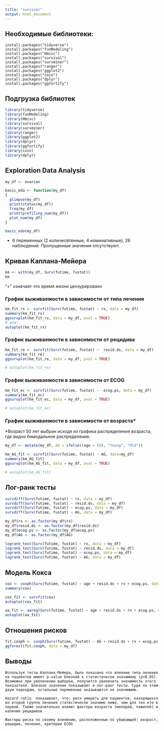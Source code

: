 ```yaml
---
title: "survival"
output: html_document
---
```


## Необходимые библиотеки: 
```
install.packages("tidyverse")
install.packages("funModeling")
install.packages("Hmisc")
install.packages("survival")
install.packages("survminer")
install.packages("ranger")
install.packages("ggplot2")
install.packages("coin")
install.packages("dplyr")
install.packages("ggfortify")
```

## Подгрузка библиотек
```r
library(tidyverse)
library(funModeling)
library(Hmisc)
library(survival)
library(survminer)
library(ranger)
library(ggplot2)
library(dplyr)
library(ggfortify)
library(coin)
library(dplyr)
```

## Exploration Data Analysis
```r
my_df <- ovarian

basic_eda <- function(my_df)
{
  glimpse(my_df)
  print(status(my_df))
  freq(my_df) 
  print(profiling_num(my_df))
  plot_num(my_df)
}

basic_eda(my_df)
```

+ 6 переменных (2 количесвтенные, 4 номинативные), 26 наблюдений. Пропущенные значения отсутствуют. 

## Кривая Каплана-Мейера
```r
km <- with(my_df, Surv(futime, fustat))
km
```
"+" означает что время жизни цензурировано

### График выживаемости в зависимости от типа лечения
```r
km_fit_rx <- survfit(Surv(futime, fustat) ~ rx, data = my_df)
summary(km_fit_rx)
ggsurvplot(km_fit_rx, data = my_df, pval = TRUE)
# или:
autoplot(km_fit_rx)
```

### График выживаемости в зависимости от рецидива
```r
km_fit_re <- survfit(Surv(futime, fustat) ~  resid.ds, data = my_df)
summary(km_fit_re)
ggsurvplot(km_fit_re, data = my_df, pval = TRUE)

# autoplot(km_fit_re)
```

### График выживаемости в зависимости от ECOG
```r
km_fit_ec <- survfit(Surv(futime, fustat) ~  ecog.ps, data = my_df)
summary(km_fit_ec)
ggsurvplot(km_fit_ec, data = my_df, pval = TRUE)

# autoplot(km_fit_ec)
```

### График выживаемости в зависимости от возраста*
*Возраст 50 лет выбран исходя из графика распределения возраста, где видно бимодальное распределение.
```r
my_df <- mutate(my_df, AG = ifelse((age < 50), "Young", "Old"))

km_AG_fit <- survfit(Surv(futime, fustat) ~ AG, data=my_df)
summary(km_AG_fit)
ggsurvplot(km_AG_fit, data = my_df, pval = TRUE)

# autoplot(km_AG_fit)
```

## Лог-ранк тесты
```r
survdiff(Surv(futime, fustat) ~ rx, data = my_df)
survdiff(Surv(futime, fustat) ~ resid.ds, data = my_df)
survdiff(Surv(futime, fustat) ~ ecog.ps, data = my_df)
survdiff(Surv(futime, fustat) ~ AG, data = my_df)
```

```r
my_df$rx <- as.factor(my_df$rx)
my_df$resid.ds <- as.factor(my_df$resid.ds)
my_df$ecog.ps <- as.factor(my_df$ecog.ps)
my_df$AG <- as.factor(my_df$AG)

logrank_test(Surv(futime, fustat) ~ rx, data = my_df)
logrank_test(Surv(futime, fustat) ~ resid.ds, data = my_df)
logrank_test(Surv(futime, fustat) ~ ecog.ps, data = my_df)
logrank_test(Surv(futime, fustat) ~ AG, data = my_df)
```

## Модель Кокса
```r
cox <- coxph(Surv(futime, fustat) ~ age + resid.ds + rx + ecog.ps, data = my_df)
summary(cox)
```

```r
cox_fit <- survfit(cox)
autoplot(cox_fit)
```

```r
aa_fit <- aareg(Surv(futime, fustat) ~ age + resid.ds + rx + ecog.ps, data = my_df)
autoplot(aa_fit)
```

## Отношения рисков
```r
fit.coxph <- coxph(Surv(futime, fustat) ~ AG + resid.ds + rx + ecog.ps, data = my_df)
ggforest(fit.coxph, data = my_df)
```

## Выводы

```
Используя тесты Каплана-Мейера, было показано что влияние типа лечения на пациентов имеет p-value близкий к статистически значимому (p<0.05). Возможно при увеличении выборки, получится увеличить значимость этого показателя. Близкое значение показывает и лог-ранг тесты. Судя по этим двум подходам, остальные переменные оказываются не значимыми. 

Hazard ratio  показывает, что: риск умереть для пациентов, находящихся во второй группе лечения статистически значимо ниже, чем для тех кто в первой. Также значительно влияют факторы возраста (молодой, пожилой) и наличие рецидивов

Факторы риска по своему влияюнию, расположенные по убывающей: возраст, рецидив, лечение, критерии ECOG
```


